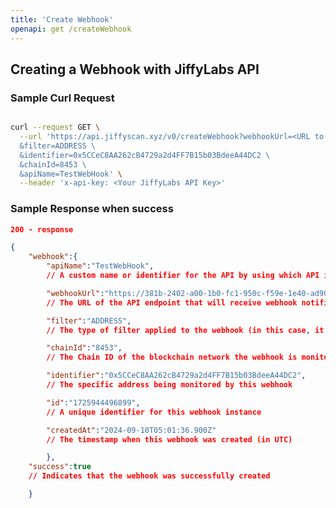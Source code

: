 ```yaml
---
title: 'Create Webhook'
openapi: get /createWebhook
---
```


## Creating a Webhook with JiffyLabs API

### Sample Curl Request

```bash

curl --request GET \
  --url 'https://api.jiffyscan.xyz/v0/createWebhook?webhookUrl=<URL to which the webhook should send the data> \
  &filter=ADDRESS \
  &identifier=0x5CCeC8AA262cB4729a2d4FF7B15b03BdeeA44DC2 \
  &chainId=8453 \
  &apiName=TestWebHook' \
  --header 'x-api-key: <Your JiffyLabs API Key>'

```

### Sample Response when success

```json
200 - response

{
    "webhook":{
        "apiName":"TestWebHook",
        // A custom name or identifier for the API by using which API is created (in this case, it's set to "TestWebHook")

        "webhookUrl":"https://381b-2402-a00-1b0-fc1-950c-f59e-1e40-ad90.ngrok-free.app",
        // The URL of the API endpoint that will receive webhook notifications. We are using a sample Ngrok url here to expose our local ports

        "filter":"ADDRESS",
        // The type of filter applied to the webhook (in this case, it's filtering by address)

        "chainId":"8453",
        // The Chain ID of the blockchain network the webhook is monitoring (8453 corresponds to Base Network )

        "identifier":"0x5CCeC8AA262cB4729a2d4FF7B15b03BdeeA44DC2",
        // The specific address being monitored by this webhook

        "id":"1725944496899",
        // A unique identifier for this webhook instance

        "createdAt":"2024-09-10T05:01:36.900Z"
        // The timestamp when this webhook was created (in UTC)

        },
    "success":true
    // Indicates that the webhook was successfully created

    }

```
